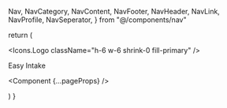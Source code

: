 
  Nav,
  NavCategory,
  NavContent,
  NavFooter,
  NavHeader,
  NavLink,
  NavProfile,
  NavSeperator,
} from "@/components/nav"



  return (
    <TooltipProvider>
      <div className="flex h-screen w-screen">
        <Nav size={10}>
          <NavHeader>
            <Icons.Logo className="h-6 w-6 shrink-0 fill-primary" />
            <p className="font-bold">Easy Intake</p>
          </NavHeader>
          <NavContent>
            <NavLink
              href="/"
              icon={Icons.Home}
              label="Home"
              notifications={1}
            />
            <NavLink
              href="/docs"
              icon={Icons.Docs}
              label="Docs"
              notifications={99}
            />
            <NavCategory title="Cats" icon={Icons.Edit}>
              <NavLink href="/a" icon={Icons.Mic} label="A" notifications={1} />
              <NavLink
                href="/b"
                icon={Icons.Trash}
                label="B"
                notifications={99}
              />
              <NavCategory title="Cats2" icon={Icons.Mic}>
                <NavLink
                  href="/c"
                  icon={Icons.Mic}
                  label="C"
                  notifications={1}
                />
                <NavLink
                  href="/d"
                  icon={Icons.Trash}
                  label="D"
                  notifications={99}
                />
              </NavCategory>
            </NavCategory>
          </NavContent>
          <NavFooter>
            <NavLink href="/settings" icon={Icons.Settings} label="Settings" />
            <NavProfile />
          </NavFooter>
        </Nav>
        <ScrollArea className="w-full">
          <main >
            <Component {...pageProps} />
          </main>
        </ScrollArea>
      </div>
    </TooltipProvider>

)
}
